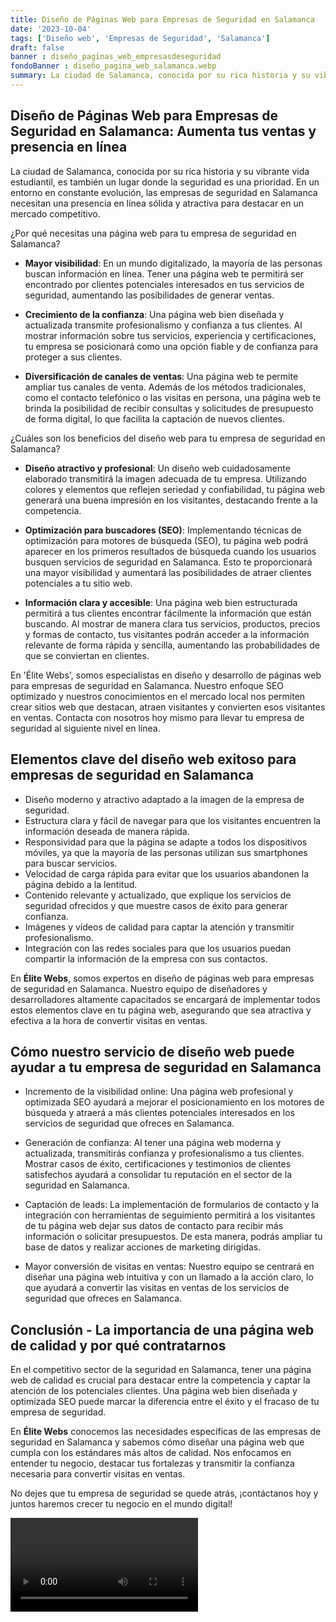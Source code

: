 ```yaml
---
title: Diseño de Páginas Web para Empresas de Seguridad en Salamanca
date: '2023-10-04'
tags: ['Diseño web', 'Empresas de Seguridad', 'Salamanca']
draft: false
banner : diseño_paginas_web_empresasdeseguridad
fondoBanner : diseño_pagina_web_salamanca.webp
summary: La ciudad de Salamanca, conocida por su rica historia y su vibrante vida estudiantil, es también un lugar donde la seguridad es una prioridad. En un entorno en constante evolución, las empresas de seguridad en Salamanca necesitan una presencia en línea sólida y atractiva para destacar en un mercado competitivo.
---
```


## Diseño de Páginas Web para Empresas de Seguridad en Salamanca: Aumenta tus ventas y presencia en línea

La ciudad de Salamanca, conocida por su rica historia y su vibrante vida estudiantil, es también un lugar donde la seguridad es una prioridad. En un entorno en constante evolución, las empresas de seguridad en Salamanca necesitan una presencia en línea sólida y atractiva para destacar en un mercado competitivo.

¿Por qué necesitas una página web para tu empresa de seguridad en Salamanca?

- **Mayor visibilidad**: En un mundo digitalizado, la mayoría de las personas buscan información en línea. Tener una página web te permitirá ser encontrado por clientes potenciales interesados en tus servicios de seguridad, aumentando las posibilidades de generar ventas.

- **Crecimiento de la confianza**: Una página web bien diseñada y actualizada transmite profesionalismo y confianza a tus clientes. Al mostrar información sobre tus servicios, experiencia y certificaciones, tu empresa se posicionará como una opción fiable y de confianza para proteger a sus clientes.

- **Diversificación de canales de ventas**: Una página web te permite ampliar tus canales de venta. Además de los métodos tradicionales, como el contacto telefónico o las visitas en persona, una página web te brinda la posibilidad de recibir consultas y solicitudes de presupuesto de forma digital, lo que facilita la captación de nuevos clientes.

¿Cuáles son los beneficios del diseño web para tu empresa de seguridad en Salamanca?

- **Diseño atractivo y profesional**: Un diseño web cuidadosamente elaborado transmitirá la imagen adecuada de tu empresa. Utilizando colores y elementos que reflejen seriedad y confiabilidad, tu página web generará una buena impresión en los visitantes, destacando frente a la competencia.

- **Optimización para buscadores (SEO)**: Implementando técnicas de optimización para motores de búsqueda (SEO), tu página web podrá aparecer en los primeros resultados de búsqueda cuando los usuarios busquen servicios de seguridad en Salamanca. Esto te proporcionará una mayor visibilidad y aumentará las posibilidades de atraer clientes potenciales a tu sitio web.

- **Información clara y accesible**: Una página web bien estructurada permitirá a tus clientes encontrar fácilmente la información que están buscando. Al mostrar de manera clara tus servicios, productos, precios y formas de contacto, tus visitantes podrán acceder a la información relevante de forma rápida y sencilla, aumentando las probabilidades de que se conviertan en clientes.

En 'Élite Webs', somos especialistas en diseño y desarrollo de páginas web para empresas de seguridad en Salamanca. Nuestro enfoque SEO optimizado y nuestros conocimientos en el mercado local nos permiten crear sitios web que destacan, atraen visitantes y convierten esos visitantes en ventas. Contacta con nosotros hoy mismo para llevar tu empresa de seguridad al siguiente nivel en línea.

<GifSeo />

<Cta />

## Elementos clave del diseño web exitoso para empresas de seguridad en Salamanca

- Diseño moderno y atractivo adaptado a la imagen de la empresa de seguridad.
- Estructura clara y fácil de navegar para que los visitantes encuentren la información deseada de manera rápida.
- Responsividad para que la página se adapte a todos los dispositivos móviles, ya que la mayoría de las personas utilizan sus smartphones para buscar servicios.
- Velocidad de carga rápida para evitar que los usuarios abandonen la página debido a la lentitud.
- Contenido relevante y actualizado, que explique los servicios de seguridad ofrecidos y que muestre casos de éxito para generar confianza.
- Imágenes y vídeos de calidad para captar la atención y transmitir profesionalismo.
- Integración con las redes sociales para que los usuarios puedan compartir la información de la empresa con sus contactos.

En **Élite Webs**, somos expertos en diseño de páginas web para empresas de seguridad en Salamanca. Nuestro equipo de diseñadores y desarrolladores altamente capacitados se encargará de implementar todos estos elementos clave en tu página web, asegurando que sea atractiva y efectiva a la hora de convertir visitas en ventas.

## Cómo nuestro servicio de diseño web puede ayudar a tu empresa de seguridad en Salamanca

- Incremento de la visibilidad online: Una página web profesional y optimizada SEO ayudará a mejorar el posicionamiento en los motores de búsqueda y atraerá a más clientes potenciales interesados en los servicios de seguridad que ofreces en Salamanca.

- Generación de confianza: Al tener una página web moderna y actualizada, transmitirás confianza y profesionalismo a tus clientes. Mostrar casos de éxito, certificaciones y testimonios de clientes satisfechos ayudará a consolidar tu reputación en el sector de la seguridad en Salamanca.

- Captación de leads: La implementación de formularios de contacto y la integración con herramientas de seguimiento permitirá a los visitantes de tu página web dejar sus datos de contacto para recibir más información o solicitar presupuestos. De esta manera, podrás ampliar tu base de datos y realizar acciones de marketing dirigidas.

- Mayor conversión de visitas en ventas: Nuestro equipo se centrará en diseñar una página web intuitiva y con un llamado a la acción claro, lo que ayudará a convertir las visitas en ventas de los servicios de seguridad que ofreces en Salamanca.

## Conclusión - La importancia de una página web de calidad y por qué contratarnos

En el competitivo sector de la seguridad en Salamanca, tener una página web de calidad es crucial para destacar entre la competencia y captar la atención de los potenciales clientes. Una página web bien diseñada y optimizada SEO puede marcar la diferencia entre el éxito y el fracaso de tu empresa de seguridad.

En **Élite Webs** conocemos las necesidades específicas de las empresas de seguridad en Salamanca y sabemos cómo diseñar una página web que cumpla con los estándares más altos de calidad. Nos enfocamos en entender tu negocio, destacar tus fortalezas y transmitir la confianza necesaria para convertir visitas en ventas.

No dejes que tu empresa de seguridad se quede atrás, ¡contáctanos hoy y juntos haremos crecer tu negocio en el mundo digital!

<Video />

<CtaBot job='Empresas de Seguridad' city='Salamanca'/>

<Gmaps query='Salamanca+españa+maps' />